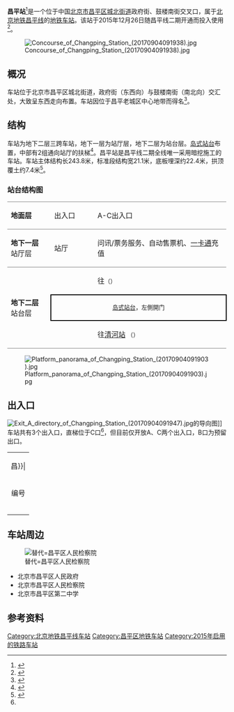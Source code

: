 {{noteTA 
|G1 =Railway}} 
{{Not|昌平路站|昌平站 (铁路)}}
{{Infobox station
|name = 昌平
|eng_name = Changping
|linecolour = {{北京地铁颜色|昌}}
|image = 北京地铁昌平站站台2.JPG
|caption = 昌平站站台
|other_name = 
|country = {{PRC}}
|borough = [[北京市|北京市]][[昌平区|昌平区]][[城北街道_(北京市)|城北街道]]
|address = 政府街、鼓楼南街交叉口
|coordinates = {{coord|40|13|09.4|N|116|13|39|E|type:railwaystation|display=inline,title}}
|elevation = 
|operator = [[北京市地铁运营有限公司|北京市地铁运营有限公司]]
|lines = {{北京地铁线路名|昌|SL}}
|distance = 
|platform = 1座[[岛式站台|岛式站台]]
|tracks = 2条
|bus_routes = 
|bus_stands = 
|connections = 公交站：昌平南大街
|structure = 地下车站
|hall = 整体式站厅
|depth = 
|levels = 
|interchange = 
|exits = 3个
|elevator = 
|escalator = 
|architect = 
|architectural_style = 
|colour = 白色
|type = 
|status = 运营中
|code = 
|zone = 
|classification = 
|website = 
|built = 
|opened = 2015年12月26日
|pass_year = 
|passengers = 
|pass_system = 
|pass_rank = 
|mpassengers = 
|trains = 
|station_hours = 
|hours = 
|first = {{北京地铁线路名|昌|S}}
:往{{北京地铁起讫站|昌平|L}}：06:03
:往{{北京地铁起讫站|昌平|R}}：05:51
|last = {{北京地铁线路名|昌|S}}
:往{{北京地铁起讫站|昌平|L}}：00:08
:往{{北京地铁起讫站|昌平|R}}：22:56
:往{{站|朱辛庄}}：23:41
|adjacent = {{adjacent stations|system=北京地铁|line=昌|left=十三陵景区|right=昌平东关|note-left=3.508km|note-mid=距离[[昌平西山口站|昌平西山口]]4.721km|note-right=2.433km}}
|other_services = 
|route_map = {{Routemap|inline=yes|map=
utSTRf\utSTRg~~ ~~{{rmr|Licon=U|{{stl|北京地铁|十三陵景区}}}}
utSTR+BSl\utSTR+BSr
utSTR+BSl\utSTR+BSr
utSTRf\utSTRg~~ ~~{{rmr|Licon=D|{{stl|北京地铁|昌平东关}}}}
}}
}}
'''昌平站'''<ref>{{cite news|url=http://politics.people.com.cn/n/2015/0712/c70731-27289959.html|title=昌平线二期5座车站站名公示|date=2015-07-12|accessdate=2015-10-25|work=京华时报|author=王硕 黄海蕾|archive-date=2015-12-26|archive-url=https://web.archive.org/web/20151226190506/http://politics.people.com.cn/n/2015/0712/c70731-27289959.html|dead-url=no}}</ref>是一个位于中国[[北京市|北京市]][[昌平区|昌平区]][[城北街道_(北京市)|城北街道]]政府街、鼓楼南街交叉口，属于[[北京地铁|北京地铁]][[北京地铁昌平线|昌平线]]的[[地铁车站|地铁车站]]。该站于2015年12月26日随昌平线二期开通而投入使用<ref>{{cite news|title=两条地铁线今日试运营|url=http://bjrb.bjd.com.cn/html/2015-12/26/content_340398.htm|author=刘冕|date=2015-12-26|accessdate=2015-12-26|work=北京日报|deadurl=yes|archiveurl=https://web.archive.org/web/20151227013727/http://bjrb.bjd.com.cn/html/2015-12/26/content_340398.htm|archivedate=2015-12-27}}</ref>。

[[File:Concourse_of_Changping_Station_(20170904091938).jpg|thumb]]

== 概况 ==

车站位于北京市昌平区城北街道，政府街（东西向）与鼓楼南街（南北向）交汇处，大致呈东西走向布置。车站因位于昌平老城区中心地带而得名<ref>{{cite web|url=http://www.bjghw.gov.cn/web/static/articles/catalog_98000/article_ff8080814e76dd12014e76f6f65c0001/ff8080814e76dd12014e76f6f65c0001.html|title=北京市规划委员会关于北京市轨道交通昌平线（二期）工程沿线车站站名命名预案的公示书|publisher=北京市规划委员会|date=2015-07-10|accessdate=2015-10-25|archive-url=https://web.archive.org/web/20160305120645/http://www.bjghw.gov.cn/web/static/articles/catalog_98000/article_ff8080814e76dd12014e76f6f65c0001/ff8080814e76dd12014e76f6f65c0001.html|archive-date=2016-03-05|dead-url=yes}}</ref>。

== 结构 ==

车站为地下二层三跨车站，地下一层为站厅层，地下二层为站台层。[[岛式站台|岛式站台]]布置，中部有2组通向站厅的扶梯<ref name="zhandian">{{cite web|url=http://www.bjsubway.com/station/xltcx/linecp/2015-12-18/498.html|title=站点及周边信息：昌平线昌平站|publisher=北京地铁|date=2015-12-18|accessdate=2016-01-13|archive-date=2016-04-07|archive-url=https://web.archive.org/web/20160407165301/http://www.bjsubway.com/station/xltcx/linecp/2015-12-18/498.html|dead-url=no}}</ref>。昌平站是昌平线二期全线唯一采用暗挖施工的车站。车站主体结构长243.8米，标准段结构宽21.1米，底板埋深约22.4米，拱顶覆土约7.4米<ref>{{cite journal|title=暗挖地铁车站顶纵梁施工技术|author=靳兆豪|journal=铁道建筑技术|year=2015|issue=增1|pages=203-205, 216}}</ref>。

===站台结构图===

{|cellspacing=0 cellpadding=3
|style="border-bottom:solid 1px gray;border-top:solid 1px gray;" width=100|'''地面层'''
|style="border-top:solid 1px gray;border-bottom:solid 1px gray;" width=100|出入口
|style="border-top:solid 1px gray;border-bottom:solid 1px gray;" width=350|A-C出入口
|-
|style="border-bottom:solid 1px gray;"|'''地下一层<br/>'''站厅层
|style="border-bottom:solid 1px gray;"|站厅
|style="border-bottom:solid 1px gray;"|问讯/票务服务、自动售票机、[[北京市政交通一卡通|一卡通]]充值
|-
|style="border-bottom:solid 1px gray;" rowspan=3|'''地下二层<br />'''站台层
|{{arrow|L}}
|{{北京地铁线路名|昌|c}}往{{站|昌平西山口}}<small>（{{站|十三陵景区}}）</small>
|-
|style="border-right:solid 2px black;border-left:solid 2px black;border-top:solid 2px black;border-bottom:solid 2px black;" colspan=2|<center><small>[[岛式站台|岛式站台]]，左側開门</small></center>
|-
|style="border-bottom:solid 1px gray;"|{{arrow|R}}
|style="border-bottom:solid 1px gray;"|{{北京地铁线路名|昌|c}}往[[清河站#地铁站|清河站]] <!--{{站|蓟门桥}}-->  <small>（{{站|昌平东关}}）</small>
|}

[[File:Platform_panorama_of_Changping_Station_(20170904091903).jpg|thumb]]

== 出入口 ==
[[File:Exit_A_directory_of_Changping_Station_(20170904091947).jpg|thumb]]的导向图]]
车站共有3个出入口，直梯位于C口<ref name="zhandian"></ref>，但目前仅开放A、C两个出入口，B口为预留出口。
{| class="wikitable"
| colspan="5" align="center" bgcolor={{北京地铁颜色|昌}}|
|-
! 编号 
! 指示 
! 建议前往的目的地
! 照片
! 无障碍设施
|-
| {{港鐵出口|A}} 
| 政府街 
| 政府街（北侧）、鼓楼南街（西侧）、昌平区人民政府、昌平区城北中心小学、{{rint|cn|rail}} {{rint|beijing|bcr}} [[昌平北站|昌平北站]]
|[[File:北京地铁昌平站A口夜景.JPG|150px]]
|{{n/a}}
|-
| {{港鐵出口|C|附=升}} 
| 政府街 
| 政府街（南侧）、鼓楼南街（东侧）、昌平公园
|[[File:Exit_C_of_Changping_Station_(20170904092210).jpg|150px]]
|[[File:Exit_C_lift_of_Changping_Station_(20170904092246).jpg|150px]]
|-
| bgcolor="#EEEEEE" colspan=5 | {{港鐵出口|註=升}}
|}

== 车站周边 ==
[[File:Changping_District_People's_Procuratorate.jpg|替代=昌平区人民检察院]]
*北京市昌平区人民政府
*北京市昌平区人民检察院
*北京市昌平区第二中学

== 参考资料 ==
{{reflist}}

{{北京地铁昌平线}}
[[Category:北京地铁昌平线车站|Category:北京地铁昌平线车站]]
[[Category:昌平区地铁车站|Category:昌平区地铁车站]]
[[Category:2015年启用的铁路车站|Category:2015年启用的铁路车站]]